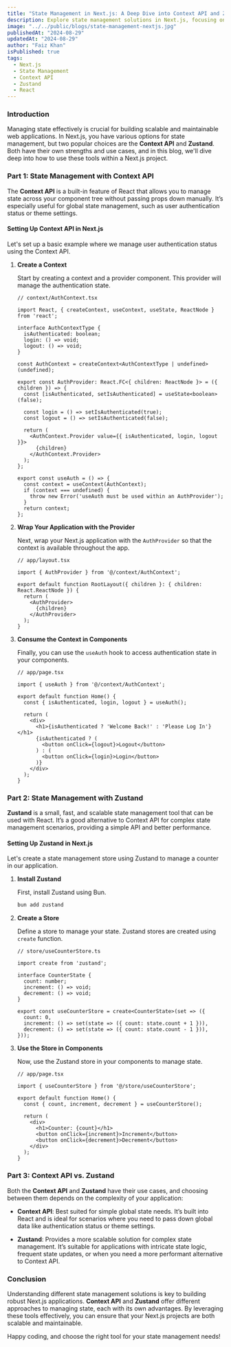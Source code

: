```yaml
---
title: "State Management in Next.js: A Deep Dive into Context API and Zustand"
description: Explore state management solutions in Next.js, focusing on Context API and Zustand, and learn how to integrate them effectively in your projects.
image: "../../public/blogs/state-management-nextjs.jpg"
publishedAt: "2024-08-29"
updatedAt: "2024-08-29"
author: "Faiz Khan"
isPublished: true
tags:
  - Next.js
  - State Management
  - Context API
  - Zustand
  - React
---
```


### Introduction

Managing state effectively is crucial for building scalable and maintainable web applications. In Next.js, you have various options for state management, but two popular choices are the **Context API** and **Zustand**. Both have their own strengths and use cases, and in this blog, we'll dive deep into how to use these tools within a Next.js project.

### Part 1: State Management with Context API

The **Context API** is a built-in feature of React that allows you to manage state across your component tree without passing props down manually. It’s especially useful for global state management, such as user authentication status or theme settings.

#### Setting Up Context API in Next.js

Let's set up a basic example where we manage user authentication status using the Context API.

1. **Create a Context**

   Start by creating a context and a provider component. This provider will manage the authentication state.

   ```tsx
   // context/AuthContext.tsx

   import React, { createContext, useContext, useState, ReactNode } from 'react';

   interface AuthContextType {
     isAuthenticated: boolean;
     login: () => void;
     logout: () => void;
   }

   const AuthContext = createContext<AuthContextType | undefined>(undefined);

   export const AuthProvider: React.FC<{ children: ReactNode }> = ({ children }) => {
     const [isAuthenticated, setIsAuthenticated] = useState<boolean>(false);

     const login = () => setIsAuthenticated(true);
     const logout = () => setIsAuthenticated(false);

     return (
       <AuthContext.Provider value={{ isAuthenticated, login, logout }}>
         {children}
       </AuthContext.Provider>
     );
   };

   export const useAuth = () => {
     const context = useContext(AuthContext);
     if (context === undefined) {
       throw new Error('useAuth must be used within an AuthProvider');
     }
     return context;
   };
   ```

2. **Wrap Your Application with the Provider**

   Next, wrap your Next.js application with the `AuthProvider` so that the context is available throughout the app.

   ```tsx
   // app/layout.tsx

   import { AuthProvider } from '@/context/AuthContext';

   export default function RootLayout({ children }: { children: React.ReactNode }) {
     return (
       <AuthProvider>
         {children}
       </AuthProvider>
     );
   }
   ```

3. **Consume the Context in Components**

   Finally, you can use the `useAuth` hook to access authentication state in your components.

   ```tsx
   // app/page.tsx

   import { useAuth } from '@/context/AuthContext';

   export default function Home() {
     const { isAuthenticated, login, logout } = useAuth();

     return (
       <div>
         <h1>{isAuthenticated ? 'Welcome Back!' : 'Please Log In'}</h1>
         {isAuthenticated ? (
           <button onClick={logout}>Logout</button>
         ) : (
           <button onClick={login}>Login</button>
         )}
       </div>
     );
   }
   ```

### Part 2: State Management with Zustand

**Zustand** is a small, fast, and scalable state management tool that can be used with React. It’s a good alternative to Context API for complex state management scenarios, providing a simple API and better performance.

#### Setting Up Zustand in Next.js

Let's create a state management store using Zustand to manage a counter in our application.

1. **Install Zustand**

   First, install Zustand using Bun.

   ```bash
   bun add zustand
   ```

2. **Create a Store**

   Define a store to manage your state. Zustand stores are created using `create` function.

   ```tsx
   // store/useCounterStore.ts

   import create from 'zustand';

   interface CounterState {
     count: number;
     increment: () => void;
     decrement: () => void;
   }

   export const useCounterStore = create<CounterState>(set => ({
     count: 0,
     increment: () => set(state => ({ count: state.count + 1 })),
     decrement: () => set(state => ({ count: state.count - 1 })),
   }));
   ```

3. **Use the Store in Components**

   Now, use the Zustand store in your components to manage state.

   ```tsx
   // app/page.tsx

   import { useCounterStore } from '@/store/useCounterStore';

   export default function Home() {
     const { count, increment, decrement } = useCounterStore();

     return (
       <div>
         <h1>Counter: {count}</h1>
         <button onClick={increment}>Increment</button>
         <button onClick={decrement}>Decrement</button>
       </div>
     );
   }
   ```

### Part 3: Context API vs. Zustand

Both the **Context API** and **Zustand** have their use cases, and choosing between them depends on the complexity of your application:

- **Context API**: Best suited for simple global state needs. It’s built into React and is ideal for scenarios where you need to pass down global data like authentication status or theme settings.

- **Zustand**: Provides a more scalable solution for complex state management. It’s suitable for applications with intricate state logic, frequent state updates, or when you need a more performant alternative to Context API.

### Conclusion

Understanding different state management solutions is key to building robust Next.js applications. **Context API** and **Zustand** offer different approaches to managing state, each with its own advantages. By leveraging these tools effectively, you can ensure that your Next.js projects are both scalable and maintainable.

Happy coding, and choose the right tool for your state management needs!
